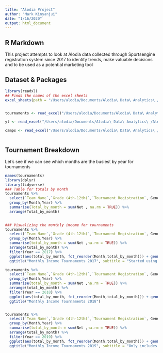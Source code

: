 ```yaml
---
title: "Alodia Project"
author: "Mark Kinyanjui"
date: "1/16/2020"
output: html_document
---
```


## R Markdown

This project attempts to look at Alodia data collected through Sportsengine registration system since 2017 to identify trends, make valuable decisions and to be used as a potential marketing tool 

## Dataset & Packages
```r
library(readxl)
## Finds the names of the excel sheets
excel_sheets(path = "/Users/alodia/Documents/Alodia\ Data\ Analytics\ /AlodiaPrograms.xlsm")


tournaments <- read_excel("/Users/alodia/Documents/Alodia\ Data\ Analytics\ /AlodiaPrograms.xlsm" , sheet = "tournaments")

yl <- read_excel("/Users/alodia/Documents/Alodia\ Data\ Analytics\ /AlodiaPrograms.xlsm" , sheet = "yl")

camps <- read_excel("/Users/alodia/Documents/Alodia\ Data\ Analytics\ /AlodiaPrograms.xlsm" , sheet = "camps")



```

## Tournament Breakdown 



Let's see if we can see which months are the busiest by year for tournaments 

```r
names(tournaments)
library(dplyr)
library(tidyverse)
### Table for totals by month 
tournaments %>%
  select(`Team Name`,`Grade (4th-12th)`,`Tournament Registration`, Gender, Month,Year, `Registration Date`,`Account Email`, Net) %>%
  group_by(Month,Year) %>%
  summarise(Total_by_month = sum(Net , na.rm = TRUE)) %>%
  arrange(Total_by_month) 
  

### Visualizing the monthly income for tournaments 
tournaments %>%
  select(`Team Name`,`Grade (4th-12th)`,`Tournament Registration`, Gender, Month,Year, `Registration Date`,`Account Email`, Net) %>%
  group_by(Month,Year) %>%
  summarise(total_by_month = sum(Net ,na.rm = TRUE)) %>%
  arrange(total_by_month) %>%
  filter(Year == 2017) %>%
  ggplot(aes(total_by_month, fct_reorder(Month,total_by_month))) + geom_point()+
  ggtitle("Monthly Income Tournaments 2017", subtitle = "Started using Sportsengine mid february")

tournaments %>%
  select(`Team Name`,`Grade (4th-12th)`,`Tournament Registration`, Gender, Month,Year, `Registration Date`,`Account Email`, Net) %>%
  group_by(Month,Year) %>%
  summarise(total_by_month = sum(Net ,na.rm = TRUE)) %>%
  arrange(total_by_month) %>%
  filter(Year == 2018) %>%
  ggplot(aes(total_by_month, fct_reorder(Month,total_by_month))) + geom_point()+
  ggtitle("Monthly Income Tournaments 2018")


tournaments %>%
  select(`Team Name`,`Grade (4th-12th)`,`Tournament Registration`, Gender, Month,Year, `Registration Date`,`Account Email`, Net) %>%
  group_by(Month,Year) %>%
  summarise(total_by_month = sum(Net ,na.rm = TRUE)) %>%
  arrange(total_by_month) %>%
  filter(Year == 2019) %>%
  ggplot(aes(total_by_month, fct_reorder(Month,total_by_month))) + geom_point()+
  ggtitle("Monthly Income Tournaments 2019", subtitle = "Only includes partial december data")



```




